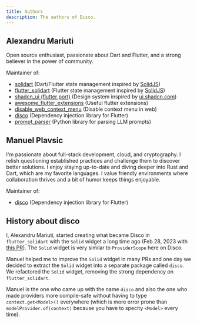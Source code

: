 ```yaml
---
title: Authors
description: The authors of Disco.
---
```


<CardGrid>
  <AuthorCard 
    imageSrc="/ale.png" 
    name="Alexandru Mariuti" 
  />
  <AuthorCard 
    imageSrc="/manuel.jpg" 
    name="Manuel Plavsic" 
  />
</CardGrid>

## Alexandru Mariuti

Open source enthusiast, passionate about Dart and Flutter, and a strong believer in the power of community.

Maintainer of:
- [solidart](https://pub.dev/packages/solidart) (Dart/Flutter state management inspired by [SolidJS](https://www.solidjs.com/))
- [flutter_solidart](https://pub.dev/packages/flutter_solidart) (Flutter state management inspired by [SolidJS](https://www.solidjs.com/))
- [shadcn_ui (flutter port)](https://pub.dev/packages/shadcn_ui) (Design system inspired by [ui.shadcn.com](https://ui.shadcn.com/))
- [awesome_flutter_extensions](https://pub.dev/packages/awesome_flutter_extensions) (Useful flutter extensions)
- [disable_web_context_menu](https://pub.dev/packages/disable_web_context_menu) (Disable context menu in web)
- [disco](https://pub.dev/packages/disco) (Dependency injection library for Flutter)
- [prompt_parser](https://pypi.org/project/prompt-parser/) (Python library for parsing LLM prompts)

## Manuel Plavsic

I'm passionate about full-stack development, cloud, and cryptography.
I relish questioning established practices and challenge them to discover better solutions.
I enjoy staying up-to-date and diving deeper into Rust and Dart, which are my favorite languages.
I value friendly environments where collaboration thrives and a bit of humor keeps things enjoyable.

Maintainer of:
- [disco](https://pub.dev/packages/disco) (Dependency injection library for Flutter)

## History about disco

I, Alexandru Mariuti, started creating what became Disco in `flutter_solidart` with the `Solid` widget a long time ago (Feb 28, 2023 with [this PR](https://github.com/nank1ro/solidart/commit/9368fec399560e725493c3204d9cf51df218e805)).
The `Solid` widget is very similar to `ProviderScope` here on Disco.

Manuel helped me to improve the `Solid` widget in many PRs and one day we decided to extract the `Solid` widget into a separate package called `disco`.
We refactored the `Solid` widget, removing the strong dependency on `flutter_solidart`.

Manuel is the one who came up with the name `disco` and also the one who made providers more compile-safe without having to type `context.get<Model>()` everywhere (which is more error prone than `modelProvider.of(context)` because you have to specity `<Model>` every time).
